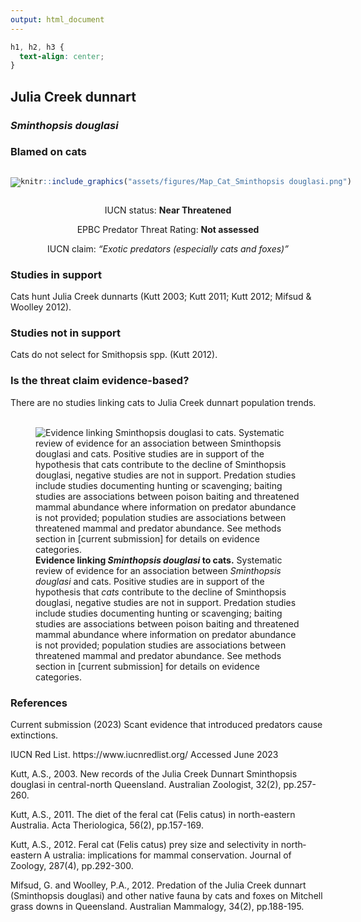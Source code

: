 ```yaml
---
output: html_document
---
```

```css
h1, h2, h3 {
  text-align: center;
}
```

## **Julia Creek dunnart**
### *Sminthopsis douglasi*
### Blamed on cats

:::: {style="display: flex;"}

[![](assets/photos/Sminthopsis douglasi.png)](https://www.inaturalist.org/photos/196659339?size=original)

::: {}

:::

::: {}
  ```r
  knitr::include_graphics("assets/figures/Map_Cat_Sminthopsis douglasi.png")
  ```
:::

::::
<center>
IUCN status: **Near Threatened**

EPBC Predator Threat Rating: **Not assessed**

IUCN claim: *"Exotic predators (especially cats and foxes)"*

</center>

### Studies in support

Cats hunt Julia Creek dunnarts (Kutt 2003; Kutt 2011; Kutt 2012; Mifsud & Woolley 2012).

### Studies not in support

Cats do not select for Smithopsis spp. (Kutt 2012).

### Is the threat claim evidence-based?

There are no studies linking cats to Julia Creek dunnart population trends.
<br>
<br>

![**Evidence linking *Sminthopsis douglasi* to cats.** Systematic review of evidence for an association between *Sminthopsis douglasi* and cats. Positive studies are in support of the hypothesis that *cats* contribute to the decline of Sminthopsis douglasi, negative studies are not in support. Predation studies include studies documenting hunting or scavenging; baiting studies are associations between poison baiting and threatened mammal abundance where information on predator abundance is not provided; population studies are associations between threatened mammal and predator abundance. See methods section in [current submission] for details on evidence categories.](assets/figures/Main_Evidence_Cat_Sminthopsis douglasi.png)

### References

Current submission (2023) Scant evidence that introduced predators cause extinctions.

IUCN Red List. https://www.iucnredlist.org/ Accessed June 2023

Kutt, A.S., 2003. New records of the Julia Creek Dunnart Sminthopsis douglasi in central-north Queensland. Australian Zoologist, 32(2), pp.257-260.

Kutt, A.S., 2011. The diet of the feral cat (Felis catus) in north-eastern Australia. Acta Theriologica, 56(2), pp.157-169.

Kutt, A.S., 2012. Feral cat (Felis catus) prey size and selectivity in north‐eastern A ustralia: implications for mammal conservation. Journal of Zoology, 287(4), pp.292-300.

Mifsud, G. and Woolley, P.A., 2012. Predation of the Julia Creek dunnart (Sminthopsis douglasi) and other native fauna by cats and foxes on Mitchell grass downs in Queensland. Australian Mammalogy, 34(2), pp.188-195.

